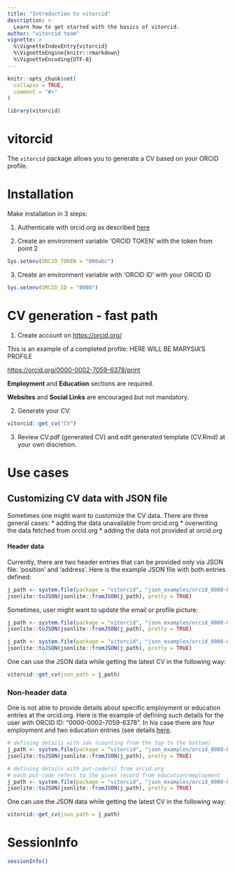 ```yaml
---
title: "Introduction to vitorcid"
description: >
  Learn how to get started with the basics of vitorcid.
author: "vitorcid team"
vignette: >
  %\VignetteIndexEntry{vitorcid}
  %\VignetteEngine{knitr::rmarkdown}
  %\VignetteEncoding{UTF-8}
---
```


```r
knitr::opts_chunk$set(
  collapse = TRUE,
  comment = "#>"
)
```

```r
library(vitorcid)
```

# vitorcid

The `vitorcid` package allows you to generate a CV based on your ORCID profile.

# Installation

Make installation in 3 steps:

1.  Authenticate with orcid.org as described [here](https://github.com/ropensci-archive/rorcid/blob/master/vignettes/authentication.Rmd)

2.  Create an environment variable 'ORCID TOKEN' with the token from point 2
```r
Sys.setenv(ORCID_TOKEN = "000abc")

```


3.  Create an environment variable with 'ORCID ID' with your ORCID ID
```r
Sys.setenv(ORCID_ID = "0000")

```

# CV generation - fast path

1.  Create account on <https://orcid.org/>

This is an example of a completed profile: HERE WILL BE MARYSIA'S PROFILE

<https://orcid.org/0000-0002-7059-6378/print>

**Employment** and **Education** sections are required.

**Websites** and **Social Links** are encouraged but not mandatory.

2.  Generate your CV:

```r
vitorcid::get_cv("CV")
```

3.  Review CV.pdf (generated CV) and edit generated template (CV.Rmd) at your own discretion.

# Use cases

## Customizing CV data with JSON file

Sometimes one might want to customize the CV data. There are three general cases: \* adding the data unavailable from orcid.org \* overwriting the data fetched from orcid.org \* adding the data not provided at orcid.org

#### Header data

Currently, there are two header entries that can be provided only via JSON file: 'position' and 'address'. Here is the example JSON file with both entries defined:

```r
j_path <- system.file(package = "vitorcid", "json_examples/orcid_0000-0002-7059-6378_header_data.json")
jsonlite::toJSON(jsonlite::fromJSON(j_path), pretty = TRUE)
```

Sometimes, user might want to update the email or profile picture:

```r
j_path <- system.file(package = "vitorcid", "json_examples/orcid_0000-0002-7059-6378_email.json")
jsonlite::toJSON(jsonlite::fromJSON(j_path), pretty = TRUE)

j_path <- system.file(package = "vitorcid", "json_examples/orcid_0000-0002-7059-6378_profilepic.json")
jsonlite::toJSON(jsonlite::fromJSON(j_path), pretty = TRUE)
```

One can use the JSON data while getting the latest CV in the following way:

```r
vitorcid::get_cv(json_path = j_path)
```

### Non-header data

One is not able to provide details about specific employment or education entries at the orcid.org. Here is the example of defining such details for the user with ORCID ID: "0000-0002-7059-6378". In his case there are four employment and two education entries (see details [here](https://orcid.org/0000-0002-7059-6378/print).

```r
# defining details with idx (counting from the top to the bottom)
j_path <- system.file(package = "vitorcid", "json_examples/orcid_0000-0002-7059-6378_why_idx.json")
jsonlite::toJSON(jsonlite::fromJSON(j_path), pretty = TRUE)

# defining details with put-code(s) from orcid.org
# each put-code refers to the given record from education/employment
j_path <- system.file(package = "vitorcid", "json_examples/orcid_0000-0002-7059-6378_why_put-code.json")
jsonlite::toJSON(jsonlite::fromJSON(j_path), pretty = TRUE)
```

One can use the JSON data while getting the latest CV in the following way:

```r
vitorcid::get_cv(json_path = j_path)
```

# SessionInfo {.unnumbered}

```r
sessionInfo()
```
